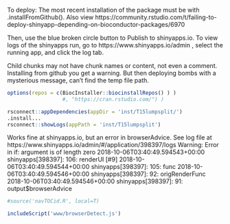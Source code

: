 
 To deploy:
 The most recent installation of the package must be with .installFromGithub().
 Also view https://community.rstudio.com/t/failing-to-deploy-shinyapp-depending-on-bioconductor-packages/6970

Then, use the blue broken circle button to Publish to shinyapps.io.
To view logs of the shinyapps run, go to https://www.shinyapps.io/admin ,
select the running app, and click the log tab.

Child chunks may not have chunk names or content, not even a comment.
Installing from github you get a warning.
But then deploying bombs with a mysterious message, can't find the temp file path.

```r
options(repos = c(BiocInstaller::biocinstallRepos() ) )
                  #, "https://cran.rstudio.com/") )

rsconnect::appDependencies(appDir = 'inst/T15lumpsplit/')
.install...
rsconnect::showLogs(appPath = 'inst/T15lumpsplit')

```

Works fine at shinyapps.io, but an error in browserAdvice.
See log file at https://www.shinyapps.io/admin/#/application/398397/logs 
Warning: Error in if: argument is of length zero
2018-10-06T03:40:49.594543+00:00 shinyapps[398397]:   106: renderUI [<text>#9]
2018-10-06T03:40:49.594544+00:00 shinyapps[398397]:   105: func
2018-10-06T03:40:49.594546+00:00 shinyapps[398397]:    92: origRenderFunc
2018-10-06T03:40:49.594546+00:00 shinyapps[398397]:    91: output$browserAdvice


```r
#source('navTOCid.R', local=T)
```

```r
includeScript('www/browserDetect.js')
```


